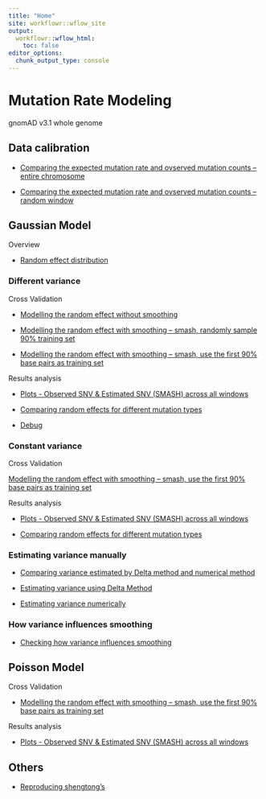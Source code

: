 ```yaml
---
title: "Home"
site: workflowr::wflow_site
output:
  workflowr::wflow_html:
    toc: false
editor_options:
  chunk_output_type: console
---
```


# Mutation Rate Modeling

gnomAD v3.1 whole genome

## Data calibration 

- [Comparing the expected mutation rate and ovserved mutation counts -- entire chromosome](https://xsun1229.github.io/mutation_rate/gnomad_exp_obs_rare.html)

- [Comparing the expected mutation rate and ovserved mutation counts -- random window](https://xsun1229.github.io/mutation_rate/gnomad_exp_obs_rare_randomwindows.html)


## Gaussian Model

Overview

- [Random effect distribution ](https://xsun1229.github.io/mutation_rate/gnomad_random_obsexp_SNV.html)

### Different variance

Cross Validation 

- [Modelling the random effect without smoothing](https://xsun1229.github.io/mutation_rate/gnomad_random_effect_nosmooth.html)

- [Modelling the random effect with smoothing -- smash, randomly sample 90% training set](https://xsun1229.github.io/mutation_rate/gnomad_random_effect_smash_traintest.html)

- [Modelling the random effect with smoothing -- smash, use the first 90% base pairs as training set](https://xsun1229.github.io/mutation_rate/gnomad_random_effect_smash_traintest_continuous.html)


Results analysis  

- [Plots - Observed SNV & Estimated SNV (SMASH) across all windows](https://xsun1229.github.io/mutation_rate/gnomad_random_effect_acrossallwindows.html)

- [Comparing random effects for different mutation types](https://xsun1229.github.io/mutation_rate/gnomad_random_effect_comparing_different_types.html)

- [Debug](https://xsun1229.github.io/mutation_rate/debug.html)


### Constant variance

Cross Validation

[Modelling the random effect with smoothing -- smash, use the first 90% base pairs as training set](https://xsun1229.github.io/mutation_rate/gnomad_random_effect_smash_traintest_continuous_constvar.html)

Results analysis

- [Plots - Observed SNV & Estimated SNV (SMASH) across all windows](https://xsun1229.github.io/mutation_rate/gnomad_random_effect_acrossallwindows_constvar.html)

- [Comparing random effects for different mutation types](https://xsun1229.github.io/mutation_rate/gnomad_random_effect_comparing_different_types_constvar.html)



### Estimating variance manually 

- [Comparing variance estimated by Delta method and numerical method](https://xsun1229.github.io/mutation_rate/gnomad_var_compare_delta_numerical.html)

- [Estimating variance using Delta Method](https://xsun1229.github.io/mutation_rate/gnomad_random_effect_var_delta_method.html)

- [Estimating variance numerically](https://xsun1229.github.io/mutation_rate/gnomad_random_effect_var_numerically.html)


### How variance influences smoothing

- [Checking how variance influences smoothing](https://xsun1229.github.io/mutation_rate/var_smoothing.html)


## Poisson Model 

Cross Validation 

- [Modelling the random effect with smoothing -- smash, use the first 90% base pairs as training set](https://xsun1229.github.io/mutation_rate/gnomad_random_effect_smash_traintest_continuous_pois.html)


Results analysis

- [Plots - Observed SNV & Estimated SNV (SMASH) across all windows](https://xsun1229.github.io/mutation_rate/gnomad_random_effect_acrossallwindows_constvar_pois.html)


## Others

- [Reproducing shengtong's](https://xsun1229.github.io/mutation_rate/reproducing_SC.html)
